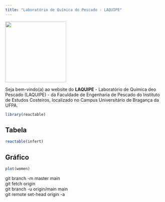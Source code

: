 ```yaml
---
title: "Laboratório de Química do Pescado - LAQUIPE"
---
```


![](assets/logo_laquipe.jpg){fig-align="left" width="194"}

Seja bem-vindo(a) ao website do **LAQUIPE** - Laboratório de Química deo Pescado (LAQUIPE) - da Faculdade de Engenharia de Pescado do Instituto de Estudos Costeiros, localizado no Campus Universitário de Bragança da UFPA.

```r
library(reactable)
```

::: panel-tabset
## Tabela

```r
reactable(infert)
```

## Gráfico

```r
plot(women)
```
:::

git branch -m master main\
git fetch origin\
git branch -u origin/main main\
git remote set-head origin -a
